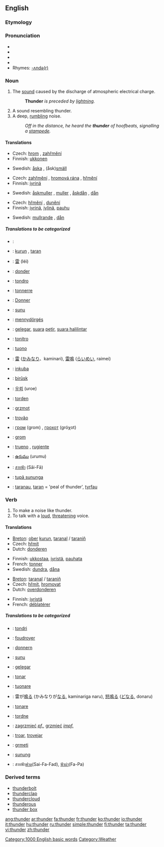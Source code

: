 ==English==

===Etymology===
{{etymon|OE.|þunor}}

===Pronunciation===
*{{AHD|/thŭn'dər/}}
*{{IPA|/ˈθʌndə(r)/}}
*{{SAMPA|/"TVnd@(r)/}}
*{{audio|en-us-thunder.ogg|Audio (US)}}
*Rhymes: [[Rhymes:English:-ʌndə(r)|-ʌndə(r)]]

===Noun===
{{wikipedia}}
{{en-noun|-}}

#The [[sound]] caused by the discharge of atmospheric electrical charge. 
#:'''Thunder''' ''is preceded by [[lightning]].''
#A sound resembling thunder.
#A deep, [[rumble|rumbling]] noise.
#:''Off in the distance, he heard the '''thunder''' of hoofbeats, signalling a [[stampede]].''

====Translations====
{{trans-top|The sound caused by the discharge of atmospheric electrical charge}}
*Czech: [[hrom]] {{m}}, [[zahřmění]] {{n}}
*Finnish: [[ukkonen]]
{{trans-mid}}
*Swedish: [[åska]] {{c}}, (åsk)[[smäll]] {{c}}
{{trans-bottom}}

{{trans-top|A sound resembling thunder}}
*Czech: [[zahřmění]] {{n}}, [[hromová rána]] {{f}}, [[hřmění]] {{n}}
*Finnish: [[jyrinä]]
{{trans-mid}}
*Swedish: [[åskmuller]] {{n}}, [[muller]] {{n}}, [[åskdån]] {{n}}, [[dån]] {{n}}
{{trans-bottom}}

{{trans-top|A deep, rumbling noise}}
*Czech: [[hřmění]] {{n}}, [[dunění]] {{n}}
*Finnish: [[jyrinä]], [[jylinä]], [[pauhu]]
{{trans-mid}}
*Swedish: [[mullrande]] {{n}}, [[dån]] {{n}}
{{trans-bottom}}

=====Translations to be categorized=====
{{checktrans}}
{{top}}
*{{ttbc|Arabic}}: {{ARchar|[[رعد]]}} {{Unicode|(raʕd)}}
*{{ttbc|Breton}}: [[kurun]] {{f}}, [[taran]] {{m}}
*{{ttbc|Chinese}}: [[雷]] (léi)
*{{ttbc|Dutch}}: [[donder]] {{m}}
*{{ttbc|Esperanto}}: [[tondro]]
*{{ttbc|French}}: [[tonnerre]] {{m}}
*{{ttbc|German}}: [[Donner]] {{m}}
*{{ttbc|Guaraní}}: [[sunu]]
*{{ttbc|Hungarian}}: [[mennydörgés]]
*{{ttbc|Indonesian}}: [[gelegar]], [[suara]] [[petir]], [[suara halilintar]]
*{{ttbc|Interlingua}}: [[tonitro]]
*{{ttbc|Italian}}: [[tuono]] {{m}}
*{{ttbc|Japanese}}: [[雷]] ([[かみなり]]、kaminari), [[雷鳴]] ([[らいめい]], raimei)
{{mid}}
*{{ttbc|Kinyarwanda}}: [[inkuba]]
*{{ttbc|Kurdish}}: [[birûsk]] {{f}}
*{{ttbc|Korean}}: [[우뢰]] (uroe)
*{{ttbc|Norwegian}}: [[torden]]
*{{ttbc|Polish}}: [[grzmot]] {{m}}
*{{ttbc|Portuguese}}: [[trovão]] {{m}}
*{{ttbc|Russian}}: [[гром]] (grom) {{m}}, [[грохот]] (gróχot) {{m}}
*{{ttbc|Slovene}}: [[grom]] {{m}}
*{{ttbc|Spanish}}: [[trueno]] {{m}}, [[rugiente]] {{m}}
*{{ttbc|Telugu}}: [[ఉరుము]] (urumu)
*{{ttbc|Thai}}: [[สายฟ้า]] (Sāi-Fā)
*{{ttbc|Tupinambá}}: [[tupã sununga]]
*{{ttbc|Welsh}}: [[taranau]], [[taran]] = 'peal of thunder', [[tyrfau]]
{{bottom}}

===Verb===
{{en-verb}}

#To make a noise like thunder.
#To talk with a [[loud]], [[threatening]] voice.

====Translations====
{{trans-top|To make a noise like thunder}}
*[[Breton]]: [[ober]] [[kurun]], [[taranal]] / [[taraniñ]]
*Czech: [[hřmít]]
*Dutch: [[donderen]]
{{trans-mid}}
*Finnish: [[ukkostaa]], [[jyristä]], [[pauhata]]
*French: [[tonner]]
*Swedish: [[dundra]], [[dåna]]
{{trans-bottom}}

{{trans-top|To talk with a loud, threatening voice}}
*[[Breton]]: [[taranal]] / [[taraniñ]]
*Czech: [[hřmít]], [[hromovat]]
*Dutch: [[overdonderen]]
{{trans-mid}}
*Finnish: [[jyristä]]
*French: [[déblatérer]]
{{trans-bottom}}

=====Translations to be categorized=====
{{checktrans}}
{{top}}
*{{ttbc|Esperanto}}: [[tondri]]
*{{ttbc|French}}: [[foudroyer]]
*{{ttbc|German}}: [[donnern]]
*{{ttbc|Guaraní}}: [[sunu]]
*{{ttbc|Indonesian}}: [[gelegar]]
*{{ttbc|Interlingua}}: [[tonar]]
*{{ttbc|Italian}}: [[tuonare]]
*{{ttbc|Japanese}}: 雷が[[鳴る]] (かみなりが[[なる]], kaminariga naru), [[怒鳴る]] ([[どなる]], donaru)
{{mid}}
*{{ttbc|Latin}}: [[tonare]]
*{{ttbc|Norwegian}}: [[tordne]]
*{{ttbc|Polish}}: [[zagrzmieć]] ''[[pf.]]'', [[grzmieć]] ''[[impf.]]''
*{{ttbc|Portuguese}}: [[troar]], [[trovejar]]
*{{ttbc|Slovene}}: [[grmeti]]
*{{ttbc|Tupinambá}}: [[sunung]]
*{{ttbc|Thai}}: สายฟ้า[[ฟาด]](Sai-Fa-Fad), [[ฟ้าผ่า]](Fa-Pa)
{{bottom}}

===Derived terms===
*[[thunderbolt]]
*[[thunderclap]]
*[[thundercloud]]
*[[thunderous]]
*[[thunder box]]
[[Category:1000 English basic words]]
[[Category:Weather]]

[[ang:thunder]]
[[ar:thunder]]
[[fa:thunder]]
[[fr:thunder]]
[[ko:thunder]]
[[io:thunder]]
[[it:thunder]]
[[hu:thunder]]
[[ru:thunder]]
[[simple:thunder]]
[[fi:thunder]]
[[ta:thunder]]
[[vi:thunder]]
[[zh:thunder]]